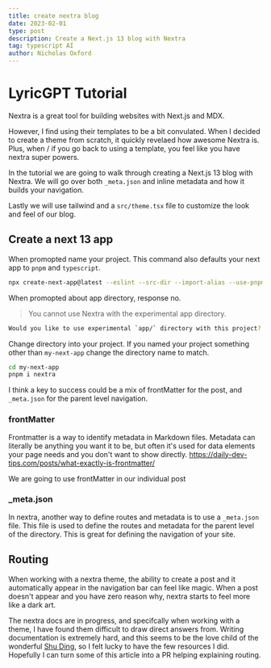 ```yaml
---
title: create nextra blog
date: 2023-02-01
type: post
description: Create a Next.js 13 blog with Nextra
tag: typescript AI
author: Nicholas Oxford
---
```


# LyricGPT Tutorial

Nextra is a great tool for building websites with Next.js and MDX.

However, I find using their templates to be a bit convulated. When I decided to create
a theme from scratch, it quickly revelaed how awesome Nextra is. Plus, when / if you go back to
using a template, you feel like you have nextra super powers.

In the tutorial we are going to walk through creating a Next.js 13 blog with Nextra.
We will go over both `_meta.json` and inline metadata and how it builds your navigation.

Lastly we will use tailwind and a `src/theme.tsx` file to customize the look and feel of our blog.

## Create a next 13 app

When promopted name your project. This command also defaults your next app to `pnpm` and `typescript`.

```bash
npx create-next-app@latest --eslint --src-dir --import-alias --use-pnpm --typescript --tailwind
```

When promopted about app directory, response no.

> You cannot use Nextra with the experimental app directory.

```bash
Would you like to use experimental `app/` directory with this project? (No/Yes) No
```

Change directory into your project. If you named your project something other than `my-next-app` change the directory name to match.

```bash
cd my-next-app
pnpm i nextra
```

I think a key to success could be a mix of frontMatter for the post, and `_meta.json` for the parent level navigation.

### frontMatter

Frontmatter is a way to identify metadata in Markdown files. Metadata can literally be anything you want it to be, but often it's used for data elements your page needs and you don't want to show directly.
https://daily-dev-tips.com/posts/what-exactly-is-frontmatter/

We are going to use frontMatter in our individual post

### \_meta.json

In nextra, another way to define routes and metadata is to use a `_meta.json` file. This file is used to define the routes and metadata for the parent level of the directory. This is great for defining the navigation of your site.

## Routing

When working with a nextra theme, the ability to create a post and it automatically appear in the navigation bar can feel like magic. When a post doesn't appear and you have zero reason why, nextra starts to feel more like a dark art.

The nextra docs are in progress, and specifcally when working with a theme, I have found them difficult to draw direct answers from. Writing documentation is extremely hard, and this seems to be the love child of the wonderful [Shu Ding](https://github.com/shuding), so I felt lucky to have the few resources I did. Hopefully I can turn some of this article into a PR helping explaining routing.
